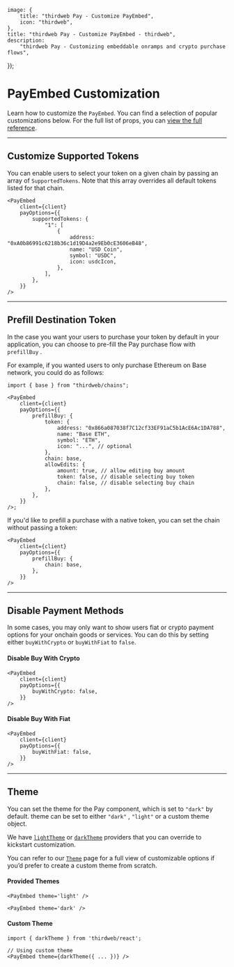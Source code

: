	image: {
		title: "thirdweb Pay - Customize PayEmbed",
		icon: "thirdweb",
	},
	title: "thirdweb Pay - Customize PayEmbed - thirdweb",
	description:
		"thirdweb Pay - Customizing embeddable onramps and crypto purchase flows",
});

# PayEmbed Customization

Learn how to customize the `PayEmbed`. You can find a selection of popular customizations below. For the full list of props, you can [view the full reference](/references/typescript/v5/SendTransactionConfig).

---

## Customize Supported Tokens

You can enable users to select your token on a given chain by passing an array of `SupportedTokens`. Note that this array overrides all default tokens listed for that chain.

```tsx
<PayEmbed
	client={client}
	payOptions={{
		supportedTokens: {
			"1": [
				{
					address: "0xA0b86991c6218b36c1d19D4a2e9Eb0cE3606eB48",
					name: "USD Coin",
					symbol: "USDC",
					icon: usdcIcon,
				},
			],
		},
	}}
/>
```

---

## Prefill Destination Token

In the case you want your users to purchase your token by default in your application, you can choose to pre-fill the Pay purchase flow with `prefillBuy` .

For example, if you wanted users to only purchase Ethereum on Base network, you could do as follows:

```tsx
import { base } from "thirdweb/chains";

<PayEmbed
	client={client}
	payOptions={{
		prefillBuy: {
			token: {
				address: "0x866a087038f7C12cf33EF91aC5b1AcE6Ac1DA788",
				name: "Base ETH",
				symbol: "ETH",
				icon: "...", // optional
			},
			chain: base,
			allowEdits: {
				amount: true, // allow editing buy amount
				token: false, // disable selecting buy token
				chain: false, // disable selecting buy chain
			},
		},
	}}
/>;
```

If you'd like to prefill a purchase with a native token, you can set the chain without passing a token:

```tsx
<PayEmbed
	client={client}
	payOptions={{
		prefillBuy: {
			chain: base,
		},
	}}
/>
```

---

## Disable Payment Methods

In some cases, you may only want to show users fiat or crypto payment options for your onchain goods or services. You can do this by setting either `buyWithCrypto` or `buyWithFiat` to `false`.

#### Disable Buy With Crypto

```tsx
<PayEmbed
	client={client}
	payOptions={{
		buyWithCrypto: false,
	}}
/>
```

#### Disable Buy With Fiat

```tsx
<PayEmbed
	client={client}
	payOptions={{
		buyWithFiat: false,
	}}
/>
```

---

## Theme

You can set the theme for the Pay component, which is set to `"dark"` by default. theme can be set to either `"dark"` , `"light"` or a custom theme object.

We have [`lightTheme`](/references/typescript/v5/lightTheme) or [`darkTheme`](/references/typescript/v5/darkTheme) providers that you can override to kickstart customization.

You can refer to our [`Theme`](/references/typescript/v5/Theme) page for a full view of customizable options if you’d prefer to create a custom theme from scratch.

#### Provided Themes

```tsx
<PayEmbed theme='light' />

<PayEmbed theme='dark' />
```

#### Custom Theme

```tsx
import { darkTheme } from 'thirdweb/react';

// Using custom theme
<PayEmbed theme={darkTheme({ ... })} />

```
